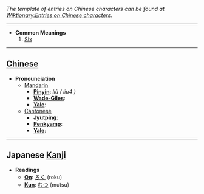 ''The template of entries on Chinese characters can be found at [[Wiktionary:Entries on Chinese characters]].''

----

* '''Common Meanings'''
*# [[Six]]

----

== [[Chinese]] ==

*'''Pronounciation '''
**[[Mandarin]]
***'''[[Pinyin]]''': ''liù ( liu4 )''
***'''[[Wade-Giles]]''': 
***'''[[Yale]]''': 
**[[Cantonese]]
***'''[[Jyutping]]''': 
***'''[[Penkyamp]]''': 
***'''[[Yale]]''': 

----

== Japanese [[Kanji]] ==

*'''Readings'''
**'''[[On]]''': [[ろく]] (roku)
**'''[[Kun]]''': [[むつ]] (mutsu)